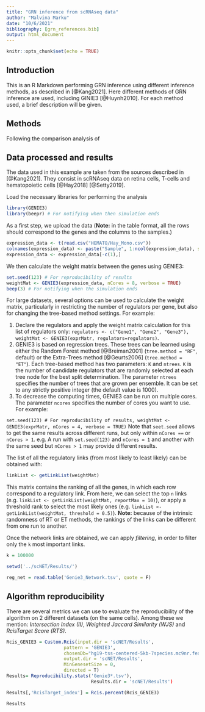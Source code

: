 ```yaml
---
title: "GRN inference from scRNAseq data"
author: "Malvina Marku"
date: "10/6/2021"
bibliography: [grn_references.bib]
output: html_document
---
```


```r
knitr::opts_chunk$set(echo = TRUE)
```

## Introduction

This is an R Markdown performing GRN inference using different inference methods, as described in [@Kang2021]. Here different methods of GRN inference are used, including GINIE3 [@Huynh2010]. For each method used, a brief description will be given. 

## Methods
Following the comparison analysis of 


## Data processed and results

The data used in this example are taken from the sources described in [@Kang2021]. They consist in scRNAseq data on retina cells, T-cells and hematopoietic cells [@Hay2018] [@Setty2019]. 

Load the necessary libraries for performing the analysis
```r
library(GENIE3)
library(beepr) # For notifying when then simulation ends

```

As a first step, we upload the data (**Note:** in the table format, all the rows should correspond to the genes and the columns to the samples.)


<!-- ```{r}  -->
<!-- exprMatr <- matrix(sample(1:10, 100, replace = TRUE), nrow = 20) -->
<!-- rownames(exprMatr) <- paste("Gene", 1:20, sep = "") -->
<!-- colnames(exprMatr) <- paste("Sample", 1:5, sep = "") -->
<!-- head(exprMatr) -->
<!-- ``` -->

```r
expression_data <- t(read.csv("HEMATO/Hay_Mono.csv"))
colnames(expression_data) <- paste("Sample", 1:ncol(expression_data), sep = "")
expression_data <- expression_data[-c(1),]
```

We then calculate the weight matrix between the genes using GENIE3: 

```r
set.seed(123) # For reproducibility of results
weightMat <- GENIE3(expression_data, nCores = 8, verbose = TRUE)
beep(3) # For notifying when the simulation ends
```

For large datasets, several options can be used to calculate the weight matrix, particularly in restricting the number of regulators per gene, but also for changing the tree-based method settings. For example: 

1. Declare the regulators and apply the weight matrix calculation for this list of regulators only: `regulators <- c("Gene1", "Gene2", "Gene3"), weightMat <- GENIE3(exprMatr, regulators=regulators)`.
2. GENIE3 is based on regression trees. These trees can be learned using either the Random Forest method [@Breiman2001] (`tree.method = "RF"`, default) or the Extra-Trees method [@Geurts2006] (`tree.method = "ET"`). Each tree-based method has two parameters: `K` and `ntrees`. `K` is the number of candidate regulators that are randomly selected at each tree node for the best split determination. The parameter `ntrees` specifies the number of trees that are grown per ensemble. It can be set to any strictly positive integer (the default value is 1000).
3. To decrease the computing times, GENIE3 can be run on multiple cores. The parameter `ncores` specifies the number of cores you want to use. For example:

`set.seed(123) # For reproducibility of results, weightMat <- GENIE3(exprMatr, nCores = 4, verbose = TRUE)`
Note that `seet.seed` allows to get the same results across different runs, but only within `nCores == ` or `nCores > 1`. e.g. A run with `set.seed(123)` and `nCores = 1` and another with the same seed but `nCores > 1` may provide different results.

The list of all the regulatory links (from most likely to least likely) can be obtained with: 

```r
linkList <- getLinkList(weightMat)

```

This matrix contains the ranking of all the genes, in which each row correspond to a regulatory link. From here, we can select the top `n` links (e.g. `linkList <- getLinkList(weightMat, reportMax = 10)`), or apply a threshold rank to select the most likely ones (e.g. `linkList <- getLinkList(weightMat, threshold = 0.5)`). 
**Note:** because of the intrinsic randomness of RT or ET methods, the rankings of the links can be different from one run to another. 

Once the network links are obtained, we can apply *filtering*, in order to filter only the `k` most important links. 

```r
k = 100000

setwd('../scNET/Results/')

reg_net = read.table('Genie3_Network.tsv', quote = F)

```


## Algorithm reproducibility
There are several metrics we can use to evaluate the reproducibility of the algorithm on 2 different datasets (on the same cells). Among these we mention: *Intersection Index (II)*, *Weighted Jaccard Similarity (WJS)* and *RcisTarget Score (RTS)*. 

```r
Rcis_GENIE3 = Custom.Rcis(input.dir = 'scNET/Results',
                     pattern = 'GENIE3',
                     chosenDb="hg19-tss-centered-5kb-7species.mc9nr.feather",
                     output.dir = 'scNET/Results',
                     MinGenesetSize = 0, 
                     directed = T)
Results= Reproducibility.stats('Genie3*.tsv'),
                               Results.dir = 'scNET/Results')

Results[,'RcisTarget_index'] = Rcis.percent(Rcis_GENIE3)

Results
```

